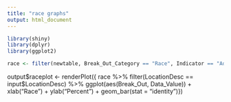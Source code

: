 ```yaml
---
title: "race graphs"
output: html_document
---
```


```r
library(shiny)
library(dplyr)
library(ggplot2)
```
```r
race <- filter(newtable, Break_Out_Category == "Race", Indicator == "Adults aged 18+ who have visited a dentist or dental clinic in the past year", Response == "Yes", Year == "2014")
```

output$raceplot <- renderPlot({
      race %>%
        filter(LocationDesc == input$LocationDesc) %>%
        ggplot(aes(Break_Out, Data_Value)) + xlab("Race") + ylab("Percent") + geom_bar(stat = "identity")})
